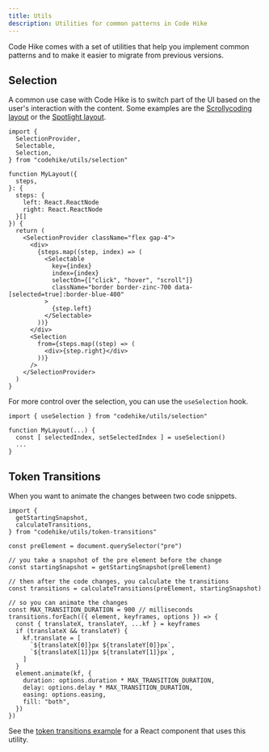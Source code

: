 ```yaml
---
title: Utils
description: Utilities for common patterns in Code Hike
---
```


Code Hike comes with a set of utilities that help you implement common patterns and to make it easier to migrate from previous versions.

## Selection

A common use case with Code Hike is to switch part of the UI based on the user's interaction with the content. Some examples are the [Scrollycoding layout](/docs/layouts/scrollycoding) or the [Spotlight layout](/docs/layouts/spotlight).

```tsx my-layout.tsx -c
import {
  SelectionProvider,
  Selectable,
  Selection,
} from "codehike/utils/selection"

function MyLayout({
  steps,
}: {
  steps: {
    left: React.ReactNode
    right: React.ReactNode
  }[]
}) {
  return (
    <SelectionProvider className="flex gap-4">
      <div>
        {steps.map((step, index) => (
          <Selectable
            key={index}
            index={index}
            selectOn={["click", "hover", "scroll"]}
            className="border border-zinc-700 data-[selected=true]:border-blue-400"
          >
            {step.left}
          </Selectable>
        ))}
      </div>
      <Selection
        from={steps.map((step) => (
          <div>{step.right}</div>
        ))}
      />
    </SelectionProvider>
  )
}
```

For more control over the selection, you can use the `useSelection` hook.

```tsx my-layout.tsx -c
import { useSelection } from "codehike/utils/selection"

function MyLayout(...) {
  const [ selectedIndex, setSelectedIndex ] = useSelection()
  ...
}
```

## Token Transitions

When you want to animate the changes between two code snippets.

```tsx -c
import {
  getStartingSnapshot,
  calculateTransitions,
} from "codehike/utils/token-transitions"

const preElement = document.querySelector("pre")

// you take a snapshot of the pre element before the change
const startingSnapshot = getStartingSnapshot(preElement)

// then after the code changes, you calculate the transitions
const transitions = calculateTransitions(preElement, startingSnapshot)

// so you can animate the changes
const MAX_TRANSITION_DURATION = 900 // milliseconds
transitions.forEach(({ element, keyframes, options }) => {
  const { translateX, translateY, ...kf } = keyframes
  if (translateX && translateY) {
    kf.translate = [
      `${translateX[0]}px ${translateY[0]}px`,
      `${translateX[1]}px ${translateY[1]}px`,
    ]
  }
  element.animate(kf, {
    duration: options.duration * MAX_TRANSITION_DURATION,
    delay: options.delay * MAX_TRANSITION_DURATION,
    easing: options.easing,
    fill: "both",
  })
})
```

See the [token transitions example](/docs/code/token-transitions) for a React component that uses this utility.
